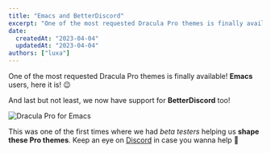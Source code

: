 ```yaml
---
title: "Emacs and BetterDiscord"
excerpt: "One of the most requested Dracula Pro themes is finally available! Emacs users, here it is! 😉"
date:
  createdAt: "2023-04-04"
  updatedAt: "2023-04-04"
authors: ["luxa"]
---
```


One of the most requested Dracula Pro themes is finally available! **Emacs** users, here it is! 😉

And last but not least, we now have support for **BetterDiscord** too!

![Dracula Pro for Emacs](/images/logs/emacs-and-betterdiscord-a.png)

This was one of the first times where we had _beta testers_ helping us **shape these Pro themes**. Keep an eye on [Discord](https://draculatheme.com/discord-invite) in case you wanna help 💖

